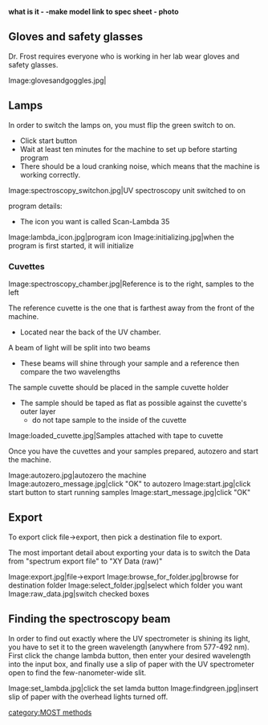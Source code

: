 {{MOST}}
'''what is it - -make model link to spec sheet - photo'''


==Gloves and safety glasses==
Dr. Frost requires everyone who is working in her lab wear gloves and safety glasses.


<gallery>
Image:glovesandgoggles.jpg|

</gallery>
== Lamps ==
In order to switch the lamps on, you must flip the green switch to on.
*Click start button 
*Wait at least ten minutes for the machine to set up before starting program
*There should be a loud cranking noise, which means that the machine is working correctly.
<gallery>
Image:spectroscopy_switchon.jpg|UV spectroscopy unit switched to on
</gallery>
{{reflist}}
program details: 
*The icon you want is called Scan-Lambda 35
<gallery>
Image:lambda_icon.jpg|program icon
Image:initializing.jpg|when the program is first started, it will initialize

</gallery>
===Cuvettes===

<gallery>
Image:spectroscopy_chamber.jpg|Reference is to the right, samples to the left
</gallery>
The reference cuvette is the one that is farthest away from the front of the machine.
*Located near the back of the UV chamber.
A beam of light will be split into two beams
*These beams will shine through your sample and a reference then compare the two wavelengths
The sample cuvette should be placed in the sample cuvette holder
*The sample should be taped as flat as possible against the cuvette's outer layer
**do not tape sample to the inside of the cuvette

<gallery>
Image:loaded_cuvette.jpg|Samples attached with tape to cuvette

</gallery>
Once you have the cuvettes and your samples prepared, autozero and start the machine.

<gallery>
Image:autozero.jpg|autozero the machine
Image:autozero_message.jpg|click "OK" to autozero
Image:start.jpg|click start button to start running samples
Image:start_message.jpg|click "OK"
</gallery>

== Export ==
To export click file->export, then pick a destination file to export.  

The most important detail about exporting your data is to switch the Data from "spectrum export file" to "XY Data (raw)"


<gallery>
Image:export.jpg|file->export
Image:browse_for_folder.jpg|browse for destination folder
Image:select_folder.jpg|select which folder you want
Image:raw_data.jpg|switch checked boxes

</gallery>

==Finding the spectroscopy beam==
In order to find out exactly where the UV spectrometer is shining its light, you have to set it to the green wavelength (anywhere from 577-492 nm).  First click the change lambda button, then enter your desired wavelength into the input box, and finally use a slip of paper with the UV spectrometer open to find the few-nanometer-wide slit.


<gallery>
Image:set_lambda.jpg|click the set lamda button
Image:findgreen.jpg|insert slip of paper with the overhead lights turned off.
</gallery>



[[category:MOST methods]]